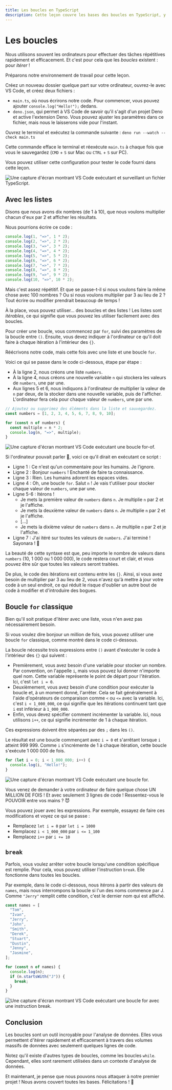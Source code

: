 ```yaml
---
title: Les boucles en TypeScript
description: Cette leçon couvre les bases des boucles en TypeScript, y compris l'utilisation des listes avec les boucles, les boucles `for`, et l'instruction `break`.
---
```



# Les boucles

Nous utilisons souvent les ordinateurs pour effectuer des tâches répétitives rapidement et efficacement. Et c'est pour cela que les *boucles* existent : pour *itérer* !

Préparons notre environnement de travail pour cette leçon.

Créez un nouveau dossier quelque part sur votre ordinateur, ouvrez-le avec VS Code, et créez deux fichiers :

- `main.ts`, où nous écrirons notre code. Pour commencer, vous pouvez ajouter `console.log("Hello!");` dedans.
- `deno.json`, qui permet à VS Code de savoir qu'il s'agit d'un projet Deno et active l'extension Deno. Vous pouvez ajuster les paramètres dans ce fichier, mais nous le laisserons vide pour l'instant.

Ouvrez le terminal et exécutez la commande suivante : `deno run --watch --check main.ts`

Cette commande efface le terminal et réexécute `main.ts` à chaque fois que vous le sauvegardez (`CMD` + `S` sur Mac ou `CTRL` + `S` sur PC).

Vous pouvez utiliser cette configuration pour tester le code fourni dans cette leçon.

![Une capture d'écran montrant VS Code exécutant et surveillant un fichier TypeScript.](/assets/first-steps/loops/setup.png)

## Avec les listes

Disons que nous avons dix nombres (de 1 à 10), que nous voulons multiplier chacun d'eux par 2 et afficher les résultats.

Nous pourrions écrire ce code :

```ts showLineNumbers filename="main.ts"
console.log(1, "=>", 1 * 2);
console.log(2, "=>", 2 * 2);
console.log(3, "=>", 3 * 2);
console.log(4, "=>", 4 * 2);
console.log(5, "=>", 5 * 2);
console.log(6, "=>", 6 * 2);
console.log(7, "=>", 7 * 2);
console.log(8, "=>", 8 * 2);
console.log(9, "=>", 9 * 2);
console.log(10, "=>", 10 * 2);
```

Mais c'est assez répétitif. Et que se passe-t-il si nous voulons faire la même chose avec 100 nombres ? Ou si nous voulons multiplier par 3 au lieu de 2 ? Tout écrire ou modifier prendrait beaucoup de temps !

À la place, vous pouvez utiliser... des boucles et des listes ! Les listes sont *itérables*, ce qui signifie que vous pouvez les utiliser facilement avec des boucles.

Pour créer une boucle, vous commencez par `for`, suivi des paramètres de la boucle entre `()`. Ensuite, vous devez indiquer à l'ordinateur ce qu'il doit faire à chaque itération à l'intérieur des `{}`.

Réécrivons notre code, mais cette fois avec une liste et une boucle `for`.

Voici ce qui se passe dans le code ci-dessous, étape par étape :
- À la ligne 2, nous créons une liste `numbers`.
- À la ligne 4, nous créons une nouvelle variable `n` qui stockera les valeurs de `numbers`, une par une.
- Aux lignes 5 et 6, nous indiquons à l'ordinateur de multiplier la valeur de `n` par deux, de la stocker dans une nouvelle variable, puis de l'afficher. L'ordinateur fera cela pour chaque valeur de `numbers`, une par une.

```ts showLineNumbers filename="main.ts"
// Ajoutez ou supprimez des éléments dans la liste et sauvegardez.
const numbers = [1, 2, 3, 4, 5, 6, 7, 8, 9, 10];

for (const n of numbers) {
  const multiple = n * 2;
  console.log(n, "=>", multiple);
}
```

![Une capture d'écran montrant VS Code exécutant une boucle for-of.](/assets/first-steps/loops/for-of-loop.png)

Si l'ordinateur pouvait parler 🤖, voici ce qu'il dirait en exécutant ce script :
- Ligne 1 : Ce n'est qu'un commentaire pour les humains. Je l'ignore.
- Ligne 2 : Bonjour `numbers` ! Enchanté de faire ta connaissance.
- Ligne 3 : Rien. Les humains adorent les espaces vides.
- Ligne 4 : Oh, une boucle `for`. Salut `n` ! Je vais t'utiliser pour stocker chaque valeur de `numbers`, une par une.
- Ligne 5-6 : Itérons !
  - Je mets la première valeur de `numbers` dans `n`. Je multiplie `n` par 2 et je l'affiche.
  - Je mets la deuxième valeur de `numbers` dans `n`. Je multiplie `n` par 2 et je l'affiche.
  - [...]
  - Je mets la dixième valeur de `numbers` dans `n`. Je multiplie `n` par 2 et je l'affiche.
- Ligne 7 : J'ai itéré sur toutes les valeurs de `numbers`. J'ai terminé ! Sayonara ! 👋

La beauté de cette syntaxe est que, peu importe le nombre de valeurs dans `numbers` (10, 1 000 ou 1 000 000), le code restera court et clair, et vous pouvez être sûr que toutes les valeurs seront traitées.

De plus, le code des itérations est contenu entre les `{}`. Ainsi, si vous avez besoin de multiplier par 3 au lieu de 2, vous n'avez qu'à mettre à jour votre code à un seul endroit, ce qui réduit le risque d'oublier un autre bout de code à modifier et d'introduire des bogues.

## Boucle `for` classique

Bien qu'il soit pratique d'itérer avec une liste, vous n'en avez pas nécessairement besoin.

Si vous voulez dire bonjour un million de fois, vous pouvez utiliser une boucle `for` classique, comme montré dans le code ci-dessous.

La boucle nécessite trois expressions entre `()` avant d'exécuter le code à l'intérieur des `{}` qui suivent :
- Premièrement, vous avez besoin d'une variable pour stocker un nombre. Par convention, on l'appelle `i`, mais vous pouvez lui donner n'importe quel nom. Cette variable représente le point de départ pour l'itération. Ici, c'est `let i = 0`.
- Deuxièmement, vous avez besoin d'une condition pour exécuter la boucle et, à un moment donné, l'arrêter. Cela se fait généralement à l'aide d'opérateurs de comparaison comme `<` ou `<=` avec la variable. Ici, c'est `i < 1_000_000`, ce qui signifie que les itérations continuent tant que `i` est inférieur à `1_000_000`.
- Enfin, vous devez spécifier comment incrémenter la variable. Ici, nous utilisons `i++`, ce qui signifie incrémenter de 1 à chaque itération.

Ces expressions doivent être séparées par des `;` dans les `()`.

Le résultat est une boucle commençant avec `i = 0` et s'arrêtant lorsque `i` atteint 999 999. Comme `i` s'incrémente de 1 à chaque itération, cette boucle s'exécute 1 000 000 de fois.

```ts showLineNumbers filename="main.ts"
for (let i = 0; i < 1_000_000; i++) {
  console.log(i, "Hello!");
}
```

![Une capture d'écran montrant VS Code exécutant une boucle for.](/assets/first-steps/loops/for-loop.png)

Vous venez de demander à votre ordinateur de faire quelque chose UN MILLION DE FOIS ! Et avec seulement 3 lignes de code ! Ressentez-vous le POUVOIR entre vos mains ? 😈

Vous pouvez jouer avec les expressions. Par exemple, essayez de faire ces modifications et voyez ce qui se passe :
- Remplacez `let i = 0` par `let i = 1000`
- Remplacez `i < 1_000_000` par `i <= 1_100`
- Remplacez `i++` par `i += 10`

## `break`

Parfois, vous voulez arrêter votre boucle lorsqu'une condition spécifique est remplie. Pour cela, vous pouvez utiliser l'instruction `break`. Elle fonctionne dans toutes les boucles.

Par exemple, dans le code ci-dessous, nous itérons à partir des valeurs de `names`, mais nous interrompons la boucle si l'un des noms commence par J. Comme `"Jerry"` remplit cette condition, c'est le dernier nom qui est affiché.

```ts showLineNumbers filename="main.ts"
const names = [
  "Tom",
  "Ivan",
  "Jerry",
  "John",
  "Smith",
  "Derek",
  "Stuart",
  "Dustin",
  "Jenny",
  "Jasmine",
];

for (const n of names) {
  console.log(n);
  if (n.startsWith("J")) {
    break;
  }
}
```

![Une capture d'écran montrant VS Code exécutant une boucle for avec une instruction break.](/assets/first-steps/loops/break.png)

## Conclusion

Les boucles sont un outil incroyable pour l'analyse de données. Elles vous permettent d'itérer rapidement et efficacement à travers des volumes massifs de données avec seulement quelques lignes de code.

Notez qu'il existe d'autres types de boucles, comme les boucles `while`. Cependant, elles sont rarement utilisées dans un contexte d'analyse de données.

Et maintenant, je pense que nous pouvons nous attaquer à notre premier projet ! Nous avons couvert toutes les bases. Félicitations ! 🕺